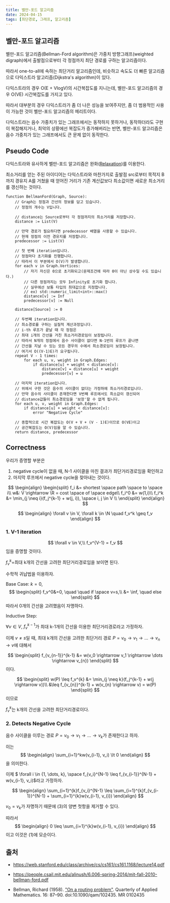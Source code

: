```yaml
---
title: 벨만-포드 알고리즘
date: 2024-04-15
tags: [최단경로, 그래프, 알고리즘]
---
```


## 벨만-포드 알고리즘

벨만-포드 알고리즘(Bellman-Ford algorithm)은
가중치 방향그래프(weighted digraph)에서 출발점으로부터 각 정점까지 최단 경로를 구하는 알고리즘이다.

따라서 one-to-all에 속하는 최단거리 알고리즘인데,
비슷하고 속도도 더 빠른 알고리즘으로 다익스트라 알고리즘(Dijkstra's algorithm)이 있다.

다익스트라의 경우 O(E + VlogV)의 시간복잡도를 지니는데,
벨만-포드 알고리즘의 경우 O(VE) 시간복잡도를 가지고 있다.

따라서 대부분의 경우 다익스트라가 좀 더 나은 성능을 보여주지만, 좀 더 범용적인 사용이 가능한 것이 벨만-포드 알고리즘의 메리트이다.

다익스트라는 음수 가중치가 있는 그래프에서는 동작하지 못하거나,
동작하더라도 구현이 복잡해지거나, 최악의 상황에선 복잡도가 증가해버리는 반면,
벨만-포드 알고리즘은 음수 가중치가 있는 그래프에서도 큰 문제 없이 동작한다.

## Pseudo Code

다익스트라와 유사하게 벨만-포드 알고리즘은 완화([Relaxation](https://en.wikipedia.org/wiki/Relaxation_(approximation)))를 이용한다.

최소거리를 얻는 주된 아이디어는 다익스트라와 마찬가지로
출발점 src로부터 목적지 B까지 경유지 A를 거쳤을 때 얻어진 거리가 기존 계산값보다 최소값이면
새로운 최소거리를 갱신하는 것이다.

```{:.pseudocode}
function BellmanFord(Graph, Source):
    // Graph는 정점과 간선의 정보를 담고 있습니다.
    // 정점의 개수는 V입니다.

    // distance는 Source로부터 각 정점까지의 최소거리를 저장합니다.
    distance := List(V)
    
    // 만약 경로가 필요하다면 predecessor 배열을 사용할 수 있습니다.
    // 현재 정점의 이전 경유지를 저장합니다.
    predecessor := List(V)

    // 첫 번째 iteration입니다.
    // 정점마다 초기화를 진행합니다.
    // 따라서 이 부분에서 O(V)가 발생합니다.
    for each v in Graph.Vertices:
        // 자기 자신은 0으로 초기화되고(문제조건에 따라 0이 아닌 상수일 수도 있습니다.)
        // 다른 정점까지는 모두 Infinity로 초기화 합니다.
        // 실무에선 보통 타입의 최대값으로 지정합니다. 
        // ex) std::numeric_limit<int>::max()
        distance[v] := Inf
        predecessor[v] := Null

    distance[Source] := 0

    // 두번째 iteration입니다.
    // 최소경로를 구하는 실질적 계산과정입니다.
    // i-th 루프가 끝날 때 각 정점은
    // 최대 i개의 간선을 거친 최소거리경로임이 보장됩니다.
    // 따라서 N개의 정점에서 음수 사이클이 없다면 N-1번의 루프가 끝나면
    // 간선을 지날 수 있는 모든 경우의 수에서 최소경로임이 보장됩니다.
    // 여기서 O((V-1)E)가 요구됩니다.
    repeat V - 1 times:
        for each u, v, weight in Graph.Edges:
            if distance[u] + weight < distance[v]:
                distance[v] = distance[u] + weight
                predecessor[v] = u
    
    // 마지막 iteration입니다.
    // 위에서 구한 것은 음수의 사이클이 없다는 가정하에 최소거리경로입니다.
    // 만약 음수의 사이클이 존재한다면 V번째 루프에서도 최소값이 갱신되어
    // distance값들이 최소경로임을 '보장'할 수 없게 됩니다.
    for each u, v, weight in Graph.Edges:
        if distance[u] + weight < distance[v]:
            error "Negative Cycle"

    // 종합적으로 시간 복잡도는 O(V + V + (V - 1)E)이므로 O(VE)이고
    // 공간복잡도는 O(V)임을 알 수 있습니다.
    return distance, predecessor
```

## Correctness

우리가 증명할 부분은


1. negative cycle이 없을 때, N-1 사이클을 마친 결과가 최단거리경로임을 확인하고
2. 마지막 루프에서 negative cycle을 찾아내는 것이다.


$$
\begin{align}
\begin{split}
f_i &= shortest \space path \space to \space i\\
w&: V \rightarrow \R = cost \space of \space edge\\
f_i^0 &= w(1,i)\\
f_i^k &= \min_{j \neq i}(f_j^{k-1} + w(j, i)), \space i, j \in V \\
\end{split}
\end{align}
$$

$$
\begin{align}
\forall v \in V, \forall k \in \N \quad
f_v^k \geq f_v
\end{align}
$$

### 1. V-1 iteration

$$
\forall v \in V,\\
f_v^{V-1} = f_v
$$
임을 증명할 것이다.

$f_v^{k}=$최대 k개의 간선을 고려한 최단거리경로임을 보이면 된다.

수학적 귀납법을 이용하자.

Base Case: $k=0$,
$$
\begin{split}
f_v^0&=0, \quad \quad if \space v=s,\\
     &= \inf,  \quad else
\end{split}
$$ 
따라서 0개의 간선을 고려했음이 자명하다.

Inductive Step: 

$\forall v \in V,$ $f_v^{k-1}$가 최대 k-1개의 간선을 이용한 최단거리경로라고 가정하자.

이제 $v \neq s$일 때, 
최대 k개의 간선을 고려한 최단거리 경로 $P = v_0 \rightarrow v_1 \rightarrow \dots \rightarrow v_{n} \rightarrow v$에 대해서 

$$
\begin{split}
f_{v_{n-1}}^{k-1} &= w(v_0 \rightarrow v_1 \rightarrow \dots \rightarrow v_{n})
\end{split}
$$
이다. 

$$
\begin{split}
w(P) \leq f_v^{k} &= \min_{j \neq k}(f_j^{k-1} + w(j \rightarrow v))\\
&\leq f_{v_{n}}^{k-1} + w(v_{n} \rightarrow v) = w(P)
\end{split}
$$
이므로

$f_v^k$는 k개의 간선을 고려한 최단거리경로이다.

### 2. Detects Negative Cycle

음수 사이클을 이루는 경로 $P=v_0 \rightarrow v_1 \rightarrow ... \rightarrow v_k$가 존재한다고 하자.

이는
$$
\begin{align}
\sum_{i=1}^kw(v_{i-1}, v_i) \lt 0
\end{align}
$$
을 의미한다.

이제 $ \forall i \in \{1, \dots, k\}, \space f_{v_i}^{N-1} \leq f_{v_{i-1}}^{N-1} + w(v_{i-1}, v_i)$라고 가정하자.

$$
\begin{align}
\sum_{i=1}^{k}f_{v_i}^{N-1} \leq \sum_{i=1}^{k}f_{v_{i-1}}^{N-1} + \sum_{i=1}^{k}w(v_{i-1}, v_{i})
\end{align}
$$

$v_0=v_k$가 자명하기 때문에 (3)의 양변 첫항을 제거할 수 있다.

따라서
$$
\begin{align}
0 \leq \sum_{i=1}^{k}w(v_{i-1}, v_{i})
\end{align}
$$
이고 이것은 (1)에 모순이다.


## 출처

- https://web.stanford.edu/class/archive/cs/cs161/cs161.1168/lecture14.pdf

- https://people.csail.mit.edu/alinush/6.006-spring-2014/mit-fall-2010-bellman-ford.pdf

- Bellman, Richard (1958). ["On a routing problem"](https://www.ams.org/journals/qam/1958-16-01/S0033-569X-1958-0102435-2/S0033-569X-1958-0102435-2.pdf). Quarterly of Applied Mathematics. 16: 87–90. doi:10.1090/qam/102435. MR 0102435